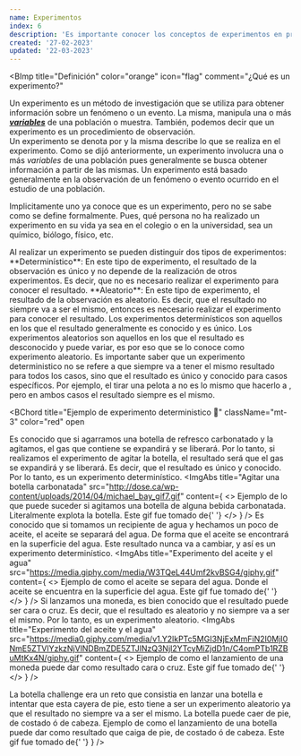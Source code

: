 ```yaml
---
name: Experimentos
index: 6
description: 'Es importante conocer los conceptos de experimentos en probabilidad porque nos permiten entender mejor el comportamiento de eventos aleatorios y tomar decisiones informadas basadas en probabilidades. Por ejemplo, en el mundo de las finanzas, la probabilidad es una herramienta clave para el análisis de riesgo y la toma de decisiones de inversión.'
created: '27-02-2023'
updated: '22-03-2023'
---
```


<BImp
  title="Definición"
  color="orange"
  icon="flag"
  comment="¿Qué es un experimento?"
>
  Un experimento es un método de investigación que se utiliza para obtener
  información sobre un fenómeno o un evento. La misma, manipula una o más
  [***variables***](/matters/Estadistica/ProbabilidadEst/ConceptosGenerales/variables_datos)
  de una población o muestra. También, podemos decir que un experimento es un
  procedimiento de observación. <br />
  Un experimento se denota por <Ltx txt="\mathcal{E}" /> y la misma describe lo que
  se realiza en el experimento.
</BImp>
<BComment type="warn">
  Como se dijó anteriormente, un experimento involucra una o más _variables_ de
  una población pues generalmente se busca obtener información a partir de las
  mismas.
</BComment>
<BComment type="note">
  Un experimento está basado generalmente en la observación de un fenómeno o
  evento ocurrido en el estudio de una población.
</BComment>

Implicitamente uno ya conoce que es un experimento, pero no se sabe como se
define formalmente. Pues, qué persona no ha realizado un experimento en su vida
ya sea en el colegio o en la universidad, sea un químico, biólogo, físico, etc.

<BImp title="Tipos de experimentos" color="purple" icon="at">
  Al realizar un experimento se pueden distinguir dos tipos de experimentos:
  <Balph>
    **Determinístico**: En este tipo de experimento, el resultado de la
    observación es único y no depende de la realización de otros experimentos.
    Es decir, que no es necesario realizar el experimento para conocer el
    resultado.
  </Balph>
  <Balph>
    **Aleatorio**: En este tipo de experimento, el resultado de la observación
    es aleatorio. Es decir, que el resultado no siempre va a ser el mismo,
    entonces es necesario realizar el experimento para conocer el resultado.
  </Balph>
</BImp>

<BComment type="note">
  Los experimentos determinísticos son aquellos en los que el resultado
  generalmente es conocido y es único.
</BComment>
<BComment type="note">
  Los experimentos aleatorios son aquellos en los que el resultado es
  desconocido y puede variar, es por eso que se lo conoce como experimento
  aleatorio.
</BComment>
<BComment type="warn">
  Es importante saber que un experimento deterministico no se refere a que
  siempre va a tener el mismo resultado para todos los casos, sino que el
  resultado es único y conocido para casos específicos. Por ejemplo, el tirar
  una pelota a <Ltx txt="10[m]" /> no es lo mismo que hacerlo a
  <Ltx txt="20[m]" />, pero en ambos casos el resultado siempre es el mismo.
</BComment>

<BChord
  title="Ejemplo de experimento deterministico 🥤"
  className="mt-3"
  color="red"
  open
>
  Es conocido que si agarramos una botella de refresco carbonatado y la
  agitamos, el gas que contiene se expandirá y se liberará. Por lo tanto, si
  realizamos el experimento de agitar la botella, el resultado será que el gas
  se expandirá y se liberará. Es decir, que el resultado es único y conocido.
  Por lo tanto, es un experimento determinístico.
  <ImgAbs
    title="Agitar una botella carbonatada"
    src="http://dose.ca/wp-content/uploads/2014/04/michael_bay_gif7.gif"
    content={
      <>
        Ejemplo de lo que puede suceder si agitamos una botella de alguna bebida
        carbonatada. Literalmente explota la botella. Este gif fue tomado de{' '}
        <Lnk
          url="http://dose.ca/2014/04/02/top-10-michael-bay-style-gifs-because-everything-better-explosions/"
          txt="Doce.ca"
          style="link-primary"
        />
      </>
    }
  />
</BChord>
<BChord title="Un resultado separador 🧈" color="yellow">
  Es conocido que si tomamos un recipiente de agua y hechamos un poco de aceite,
  el aceite se separará del agua. De forma que el aceite se encontrará en la
  superficie del agua. Este resultado nunca va a cambiar, y así es un
  experimento determinístico.
  <ImgAbs
    title="Experimento del aceite y el agua"
    src="https://media.giphy.com/media/W3TQeL44Umf2kvBSG4/giphy.gif"
    content={
      <>
        Ejemplo de como el aceite se separa del agua. Donde el aceite se
        encuentra en la superficie del agua. Este gif fue tomado de{' '}
        <Lnk
          url="https://media.giphy.com/media/W3TQeL44Umf2kvBSG4/giphy.gif"
          txt="Giphy"
          style="link-primary"
        />
      </>
    }
  />
</BChord>
<BChord title="Cara ó cruz 💬">
  Si lanzamos una moneda, es bien conocido que el resultado puede ser cara o
  cruz. Es decir, que el resultado es aleatorio y no siempre va a ser el mismo.
  Por lo tanto, es un experimento aleatorio.
  <ImgAbs
    title="Experimento del aceite y el agua"
    src="https://media0.giphy.com/media/v1.Y2lkPTc5MGI3NjExMmFiN2I0MjI0NmE5ZTVlYzkzNjVlNDBmZDE5ZTJlNzQ3NjI2YTcyMiZjdD1n/C4omPTb1RZBuMtKx4N/giphy.gif"
    content={
      <>
        Ejemplo de como el lanzamiento de una moneda puede dar como resultado
        cara o cruz. Este gif fue tomado de{' '}
        <Lnk
          url="https://giphy.com/gifs/CrazyDetectors-choose-decide-kopf-oder-zahl-C4omPTb1RZBuMtKx4N"
          txt="Giphy"
          style="link-primary"
        />
      </>
    }
  />
</BChord>

<BChord title="Botella Challenge 🍼" color="blue">
  La botella challenge era un reto que consistia en lanzar una botella e
  intentar que esta cayera de pie, esto tiene a ser un experimento aleatorio ya
  que el resultado no siempre va a ser el mismo. La botella puede caer de pie,
  de costado ó de cabeza.
  <ImgAbs
    title="Experimento del aceite y el agua"
    src="http://media4.giphy.com/media/l46CBrjRXMDlQyUIE/giphy.gif"
    content={
      <>
        Ejemplo de como el lanzamiento de una botella puede dar como resultado
        que caiga de pie, de costado ó de cabeza. Este gif fue tomado de{' '}
        <Lnk
          url="http://media4.giphy.com/media/l46CBrjRXMDlQyUIE/giphy.gif"
          txt="Giphy"
          style="link-primary"
        />
      </>
    }
  />
</BChord>

